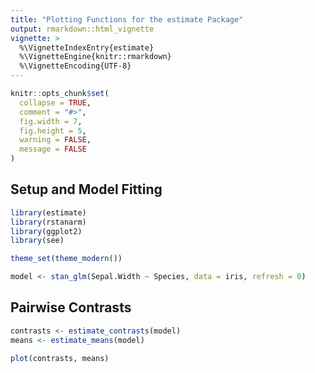 ```yaml
---
title: "Plotting Functions for the estimate Package"
output: rmarkdown::html_vignette
vignette: >
  %\VignetteIndexEntry{estimate}
  %\VignetteEngine{knitr::rmarkdown}
  %\VignetteEncoding{UTF-8}
---
```


```r
knitr::opts_chunk$set(
  collapse = TRUE,
  comment = "#>",
  fig.width = 7, 
  fig.height = 5,
  warning = FALSE,
  message = FALSE
)
```

## Setup and Model Fitting

```r
library(estimate)
library(rstanarm)
library(ggplot2)
library(see)

theme_set(theme_modern())

model <- stan_glm(Sepal.Width ~ Species, data = iris, refresh = 0)
```

## Pairwise Contrasts

```r
contrasts <- estimate_contrasts(model)
means <- estimate_means(model)

plot(contrasts, means)
```
